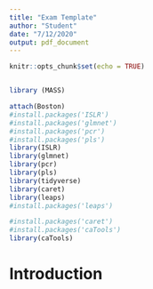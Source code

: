 ```yaml
---
title: "Exam Template"
author: "Student"
date: "7/12/2020"
output: pdf_document
---
```


```r
knitr::opts_chunk$set(echo = TRUE)


library (MASS)

attach(Boston)
#install.packages('ISLR')
#install.packages('glmnet')
#install.packages('pcr')
#install.packages('pls')
library(ISLR)
library(glmnet)
library(pcr)
library(pls)
library(tidyverse)
library(caret)
library(leaps)
#install.packages('leaps')

#install.packages('caret')
#install.packages('caTools')
library(caTools)
```

# Introduction

